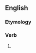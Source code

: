 ==English==

===Etymology===
{{suffix|rumble|eth|lang=en}}

===Verb===
{{head|en|verb form}}

# {{en-archaic third-person singular of|rumble}}